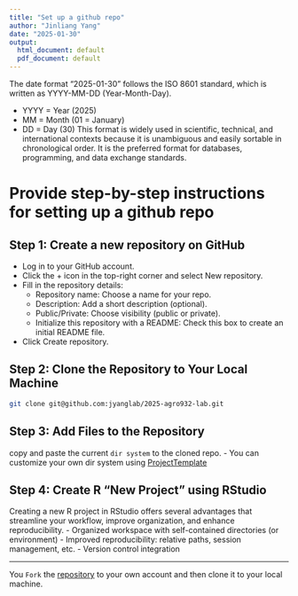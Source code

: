 ```yaml
---
title: "Set up a github repo"
author: "Jinliang Yang"
date: "2025-01-30"
output:
  html_document: default
  pdf_document: default
---
```


The date format "2025-01-30" follows the ISO 8601 standard, which is written as YYYY-MM-DD (Year-Month-Day).

- YYYY = Year (2025)
- MM = Month (01 = January)
- DD = Day (30)
This format is widely used in scientific, technical, and international contexts because it is unambiguous and easily sortable in chronological order. It is the preferred format for databases, programming, and data exchange standards.


# Provide step-by-step instructions for setting up a github repo

## Step 1: Create a new repository on GitHub

- Log in to your GitHub account.
- Click the + icon in the top-right corner and select New repository.
- Fill in the repository details:
  - Repository name: Choose a name for your repo.
  - Description: Add a short description (optional).
  - Public/Private: Choose visibility (public or private).
  - Initialize this repository with a README: Check this box to create an initial README file.

- Click Create repository.

## Step 2: Clone the Repository to Your Local Machine

```bash
git clone git@github.com:jyanglab/2025-agro932-lab.git
```


## Step 3: Add Files to the Repository

copy and paste the current `dir system` to the cloned repo.
- You can customize your own dir system using [ProjectTemplate](http://projecttemplate.net/architecture.html)

## Step 4: Create R "New Project" using RStudio

Creating a new R project in RStudio offers several advantages that streamline your workflow, improve organization, and enhance reproducibility.
- Organized workspace with self-contained directories (or environment)
- Improved reproducibility: relative paths, session management, etc.
- Version control integration 


-------------

You `Fork` the [repository](https://github.com/jyanglab/2025-agro932-lab) to your own account and then clone it to your local machine.


